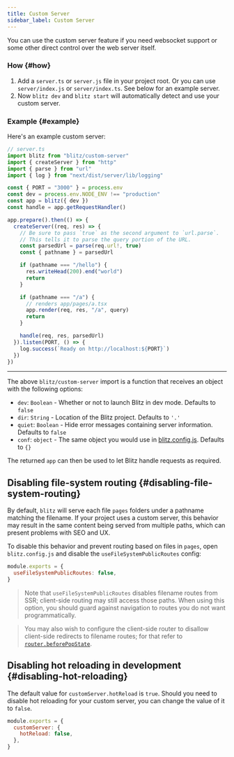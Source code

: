 ```yaml
---
title: Custom Server
sidebar_label: Custom Server
---
```


You can use the custom server feature if you need websocket support or
some other direct control over the web server itself.

### How {#how}

1. Add a `server.ts` or `server.js` file in your project root. Or you can
   use `server/index.js` or `server/index.ts`. See below for an example
   server.
2. Now `blitz dev` and `blitz start` will automatically detect and use
   your custom server.

### Example {#example}

Here's an example custom server:

```ts
// server.ts
import blitz from "blitz/custom-server"
import { createServer } from "http"
import { parse } from "url"
import { log } from "next/dist/server/lib/logging"

const { PORT = "3000" } = process.env
const dev = process.env.NODE_ENV !== "production"
const app = blitz({ dev })
const handle = app.getRequestHandler()

app.prepare().then(() => {
  createServer((req, res) => {
    // Be sure to pass `true` as the second argument to `url.parse`.
    // This tells it to parse the query portion of the URL.
    const parsedUrl = parse(req.url!, true)
    const { pathname } = parsedUrl

    if (pathname === "/hello") {
      res.writeHead(200).end("world")
      return
    }

    if (pathname === "/a") {
      // renders app/pages/a.tsx
      app.render(req, res, "/a", query)
      return
    }

    handle(req, res, parsedUrl)
  }).listen(PORT, () => {
    log.success(`Ready on http://localhost:${PORT}`)
  })
})
```

---

The above `blitz/custom-server` import is a function that receives an
object with the following options:

- `dev`: `Boolean` - Whether or not to launch Blitz in dev mode. Defaults
  to `false`
- `dir`: `String` - Location of the Blitz project. Defaults to `'.'`
- `quiet`: `Boolean` - Hide error messages containing server information.
  Defaults to `false`
- `conf`: `object` - The same object you would use in
  [blitz.config.js](./blitz-config). Defaults to `{}`

The returned `app` can then be used to let Blitz handle requests as
required.

## Disabling file-system routing {#disabling-file-system-routing}

By default, `blitz` will serve each file `pages` folders under a pathname
matching the filename. If your project uses a custom server, this behavior
may result in the same content being served from multiple paths, which can
present problems with SEO and UX.

To disable this behavior and prevent routing based on files in `pages`,
open `blitz.config.js` and disable the `useFileSystemPublicRoutes` config:

```js
module.exports = {
  useFileSystemPublicRoutes: false,
}
```

> Note that `useFileSystemPublicRoutes` disables filename routes from SSR;
> client-side routing may still access those paths. When using this
> option, you should guard against navigation to routes you do not want
> programmatically.

> You may also wish to configure the client-side router to disallow
> client-side redirects to filename routes; for that refer to
> [`router.beforePopState`](./router#router-object).

## Disabling hot reloading in development {#disabling-hot-reloading}

The default value for `customServer.hotReload` is `true`. Should you need
to disable hot reloading for your custom server, you can change the value
of it to `false`.

```js
module.exports = {
  customServer: {
    hotReload: false,
  },
}
```
